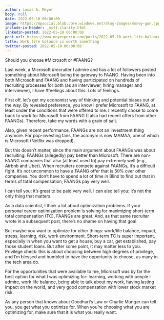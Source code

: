 ```yaml
---
author: Lucas A. Meyer
body: null
date: 2022-05-10 06:00:00
image: https://mpsocial.blob.core.windows.net/blog-images/money-gun.jpg
include-in-header: _msft-clarity.html
linkedin-posted: 2022-05-10 06:00:00
post-url: https://www.meyerperin.com/posts/2022-05-10-work-life-balance.html
title: Work life balance is worth something
twitter-posted: 2022-05-10 06:00:00
---
```


Should you choose #Microsoft or #FAANG?

Last week, a Microsoft #recruiter I admire and has a lot of followers posted something about Microsoft being the gateway to FAANG. Having been into both Microsoft and FAANG and having participated on hundreds of recruiting processes for both (as an interviewer, hiring manager and interviewee), I have #feelings about this. Lots of feelings.

First off, let's get my economist way of thinking and potential biases out of the way. By revealed preference, you know I prefer Microsoft to FAANG, at least under the conditions that were offered to me. I recently chose to come back to work for Microsoft from FAANG (I also had recent offers from other FAANGs). Therefore, take my words with a grain of salt.

Also, given recent performance, FAANGs are not an investment thing anymore. For pop-investing fans, the acronym is now MAMAA, one of which is Microsoft (Netflix was dropped). 

But this doesn't matter, since the main argument about FAANGs was about recruiting: FAANGs (allegedly) pay better than Microsoft. There are non-FAANG companies that also (at least used to) pay extremely well (e.g., Airbnb and Uber). When recruiters compete against FAANGs, it's a difficult fight. It's not uncommon to have a FAANG offer that is 50% over other companies. You don't have to spend a lot of time in Blind to find out that in terms of total compensation, FAANGs pay very well.

I can tell you: it's great to be paid very well.
I can also tell you: it's not the only thing that matters.

As a data scientist, I think a lot about optimization problems. If your personal career optimization problem is solving for maximizing short-term total compensation (TC), FAANGs are great. And, as that same recruiter wrote in a subsequent post, there's no shame on having that goal.

But maybe you want to optimize for other things: work/life balance, impact, stress, learning, risk, work environment. Short-term TC is super important, especially in when you want to get a house, buy a car, get established, pay those student loans. But after some point, it may matter less to you. Privilege check: this is about choosing between high degrees of privilege, and I'm blessed and humbled to have the opportunity to choose, as many in the tech area do.

For the opportunities that were available to me, Microsoft was by far the best option for what I was optimizing for: learning, working with people I admire, work life balance, being able to talk about my work, having lasting impact on the world, and very good compensation with lower stock market risk.

As any person that knows about Goodhart's Law or Charlie Munger can tell you, you get what you optimize for. When you're choosing what you are optimizing for, make sure that it is what you really want.